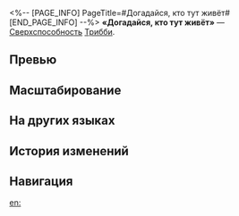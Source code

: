 <%-- [PAGE_INFO]
PageTitle=#Догадайся, кто тут живёт#
[END_PAGE_INFO] --%>
{{Навык Инфобокс
|Название         = Догадайся, кто тут живёт
|Изображение      = Навык Догадайся, кто тут живёт.png
|Персонаж         = Трибби
|Тип              = Сверхспособность
|Тэг              = Групповая атака
|УронСтойк        = 20
|ЭнергияГен       = 5
|Энергия          = 120
|Длительность     = 
|Описание         = Создаёт зону и наносит всем противникам квантовый урон, равный {{Цвет|Выделенный|15%—33%}} от макс. НР Трибби.<br />Пока зона активна, получаемый противниками урон повышается на {{Цвет|Выделенный|15%—33%}}. Когда союзник атакует противника, цель с самым высоким НР среди поражённых целей получает <u>доп. квантовый урон</u>, равный {{Цвет|Выделенный|6%—13,2%}} от макс. НР Трибби, 1 доп. раз за каждого поражённого противника.<br />Зона длится 2 хода. Длительность зоны уменьшается на 1 в начале каждого хода персонажа.
|Свойство1        = 
|Масштабирование1 = 
}}
'''«Догадайся, кто тут живёт»''' — [[Сверхспособность]] [[Трибби]].

==Превью==
{{Превью
|Файл = Догадайся, кто тут живёт Превью
}}

==Масштабирование==
{{Масштабирование навыка|тип=Сверхспособность
|15%;16.5%;18%;19.5%;21%;22.5%;24.38%;26.25%;28.13%;30%;31.5%;33%;34.5%;36%;37.5%
|15%;16.5%;18%;19.5%;21%;22.5%;24.38%;26.25%;28.13%;30%;31.5%;33%;34.5%;36%;37.5%
|6%;6.6%;7.2%;7.8%;8.4%;9%;9.75%;10.5%;11.25%;12%;12.6%;13.2%;13.8%;14.4%;15%
}}

==На других языках==
{{На других языках
|en   = Guess Who Lives Here
|zhs  = 猜猜这里住着谁
|zht  = 猜猜這裡住了誰
|ja   = ここに{{Rubi|住|す}}んでるのは{{Rubi|誰|だれ}}でしょう！
|ko   = 여기에 누가 살고 있게?
|es   = Adivina quién vive aquí
|fr   = Ça va déménager
|ru   = Догадайся, кто тут живёт
|th   = Guess Who Lives Here
|vi   = Đoán Xem Ai Ở Đây Nào
|de   = Rate mal, wer hier wohnt
|id   = Guess Who Lives Here
|pt   = Adivinhe Quem Mora Aqui
}}

==История изменений==
{{История изменений|3.5}}

==Навигация==
{{Навык Навбокс|Трибби}}

[[en:]]